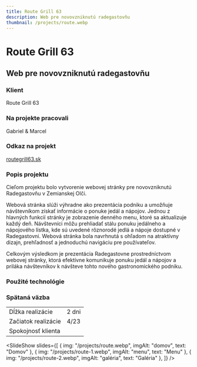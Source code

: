 ```yaml
---
title: Route Grill 63
description: Web pre novovzniknutú radegastovňu
thumbnail: /projects/route.webp
---
```



# Route Grill 63

## Web pre novovzniknutú radegastovňu

### Klient

Route Grill 63

### Na projekte pracovali

Gabriel & Marcel

### Odkaz na projekt

[routegrill63.sk](https://routegrill63.sk)

### Popis projektu

Cieľom projektu bolo vytvorenie webovej stránky pre novovzniknutú Radegastovňu v Zemianskej Olči.

Webová stránka slúži výhradne ako prezentácia podniku a umožňuje návštevníkom získať informácie o
ponuke jedál a nápojov. Jednou z hlavných funkcií stránky je zobrazenie denného menu, ktoré sa aktualizuje každý deň.
Návštevníci môžu prehliadať stálu ponuku jedálneho a nápojového lístka, kde sú uvedené rôznorodé jedlá a nápoje dostupné v Radegastovni.
Webová stránka bola navrhnutá s ohľadom na atraktívny dizajn, prehľadnosť a jednoduchú navigáciu pre používateľov.

Celkovým výsledkom je prezentácia Radegastovne prostredníctvom webovej stránky, ktorá efektívne komunikuje ponuku
jedál a nápojov a priláka návštevníkov k návšteve tohto nového gastronomického podniku.

### Použité technológie

<div class="not-prose mt-5 flex flex-wrap gap-7">
  <Technology name="Astro" color="#7310a3" size={40}>
    <Icon name="simple-icons:astro" size={40} />
  </Technology>
  <Technology name="TypeScript" color="#3178c6" size={40}>
    <Icon name="logos:typescript-icon" size={40} />
  </Technology>
  <Technology name="tailwindcss" color="#139494" size={40}>
    <Icon name="logos:tailwindcss-icon" size={40} />
  </Technology>
</div>

### Spätaná väzba

|                     |                            |
| ------------------- | -------------------------- |
| Dĺžka realizácie    | 2 dni                      |
| Začiatok realizácie | 4/23                       |
| Spokojnosť klienta  | <StarsRating rating={4} /> |

<SlideShow
  slides={[
    { img: "/projects/route.webp", imgAlt: "domov", text: "Domov" },
    { img: "/projects/route-1.webp", imgAlt: "menu", text: "Menu" },
    { img: "/projects/route-2.webp", imgAlt: "galéria", text: "Galéria" },
  ]}
/>
